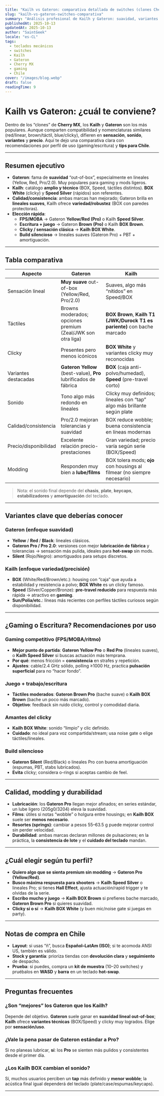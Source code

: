 ```yaml
---
title: "Kailh vs Gateron: comparativa detallada de switches (clones Cherry MX)"
slug: "kailh-vs-gateron-switches-comparativa"
summary: "Análisis profesional de Kailh y Gateron: suavidad, variantes (BOX, Speed, Pro), calidad, sonido, precio y recomendaciones por uso. Enfoque gamer y escritura, con notas para Chile."
publishedAt: 2025-10-13
updatedAt: 2025-10-13
author: "SaintGeek"
locale: "es-CL"
tags:
  - teclados mecánicos
  - switches
  - Kailh
  - Gateron
  - Cherry MX
  - gaming
  - Chile
cover: "/images/blog.webp"
draft: false
readingTime: 9
---
```


# Kailh vs Gateron: ¿cuál te conviene?

Dentro de los “clones” de **Cherry MX**, los **Kailh** y **Gateron** son los más populares. Aunque comparten compatibilidad y nomenclaturas similares (red/linear, brown/táctil, blue/clicky), difieren en **sensación**, **sonido**, **variantes** y **precio**. Aquí te dejo una comparativa clara con recomendaciones por perfil de uso (gaming/escritura) y **tips para Chile**.

---

## Resumen ejecutivo

- **Gateron**: fama de **suavidad** “out-of-box”, especialmente en lineales (Yellow, Red, Pro/2.0). Muy populares para gaming y mods ligeros.  
- **Kailh**: catálogo **amplio y técnico** (BOX, Speed, táctiles distintos). **BOX White** (clicky) y **Speed Silver** (rápidos) son referentes.  
- **Calidad/consistencia**: ambas marcas han mejorado; Gateron brilla en **lineales suaves**, Kailh ofrece **variedad/robustez** (BOX con paredes protectoras).  
- **Elección rápida**:  
  - **FPS/MOBA** → Gateron **Yellow/Red (Pro)** o Kailh **Speed Silver**.  
  - **Escritura + juego** → Gateron **Brown (Pro)** o Kailh **BOX Brown**.  
  - **Clicky / sensación clásica** → **Kailh BOX White**.  
  - **Build silencioso** → lineales suaves (Gateron Pro) + PBT + amortiguación.

---

## Tabla comparativa

| Aspecto | **Gateron** | **Kailh** |
|---|---|---|
| Sensación lineal | **Muy suave** out-of-box (Yellow/Red, Pro/2.0) | Suaves, algo más “nítidos” en Speed/BOX |
| Táctiles | Browns moderados; opciones premium (Zeal/JWK son otra liga) | **BOX Brown**, **Kailh T1 (JWK/Durock T1 es pariente)** con bache marcado |
| Clicky | Presentes pero menos icónicos | **BOX White** y variantes clicky muy reconocidas |
| Variantes destacadas | **Gateron Yellow** (best-value), **Pro** lubrificados de fábrica | **BOX** (caja anti-polvo/humedad), **Speed** (pre-travel corto) |
| Sonido | Tono algo más redondo en lineales | Clicky muy definidos; lineales con “tap” algo más brillante según plate |
| Calidad/consistencia | Pro/2.0 mejoran tolerancias y suavidad | BOX reduce wobble; buena consistencia en líneas modernas |
| Precio/disponibilidad | Excelente relación precio-prestaciones | Gran variedad; precio varía según serie (BOX/Speed) |
| Modding | Responden muy bien a **lube/films** | BOX tolera mods; **ojo** con housings al filmear (no siempre necesario) |

> Nota: el sonido final depende del **chasis**, **plate**, **keycaps**, **estabilizadores** y **amortiguación** del teclado.

---

## Variantes clave que deberías conocer

### Gateron (enfoque suavidad)
- **Yellow** / **Red** / **Black**: lineales clásicos.  
- **Gateron Pro / Pro 2.0**: versiones con mejor **lubricación de fábrica** y tolerancias → sensación más pulida, ideales para **hot-swap** sin mods.  
- **Silent** (Rojo/Negro): amortiguados para setups discretos.

### Kailh (enfoque variedad/precisión)
- **BOX** (White/Red/Brown/etc.): housing con “caja” que ayuda a estabilidad y resistencia a polvo; **BOX White** es un clicky famoso.  
- **Speed** (Silver/Copper/Bronze): **pre-travel reducido** para respuesta más rápida → atractivo en **gaming**.  
- **Sun/Polia/etc.**: líneas más recientes con perfiles táctiles curiosos según disponibilidad.

---

## ¿Gaming o Escritura? Recomendaciones por uso

### Gaming competitivo (FPS/MOBA/ritmo)
- **Mejor punto de partida**: **Gateron Yellow Pro** o **Red Pro** (lineales suaves), o **Kailh Speed Silver** si buscas actuación más temprana.  
- **Por qué**: menos fricción = **consistencia** en strafes y repetición.  
- **Ajustes**: cable/2.4 GHz sólido, polling ≥1000 Hz, practica **pulsación superficial** para no “hacer fondo”.

### Juego + trabajo/escritura
- **Táctiles moderados**: **Gateron Brown Pro** (bache suave) o **Kailh BOX Brown** (bache un poco más marcado).  
- **Objetivo**: feedback sin ruido clicky, control y comodidad diaria.

### Amantes del clicky
- **Kailh BOX White**: sonido “limpio” y clic definido.  
- **Cuidado**: no ideal para voz compartida/stream; usa noise gate o elige táctiles/lineales.

### Build silencioso
- **Gateron Silent** (Red/Black) o lineales Pro con buena amortiguación (espumas, PBT, stabs lubricados).  
- **Evita** clicky; considera o-rings si aceptas cambio de feel.

---

## Calidad, modding y durabilidad

- **Lubricación**: los **Gateron Pro** llegan mejor afinados; en series estándar, un lube ligero (205g0/3204) eleva la suavidad.  
- **Films**: útiles si notas “wobble” o holgura entre housings; en **Kailh BOX** suele ser **menos necesario**.  
- **Resortes (springs)**: cambiar a pesos 55–63.5 g puede mejorar control sin perder velocidad.  
- **Durabilidad**: ambas marcas declaran millones de pulsaciones; en la práctica, la **consistencia de lote** y el **cuidado del teclado** mandan.

---

## ¿Cuál elegir según tu perfil?

- **Quiero algo que se sienta premium sin modding** → **Gateron Pro (Yellow/Red)**.  
- **Busco máxima respuesta para shooters** → **Kailh Speed Silver** o lineales Pro; si tienes **Hall Effect**, ajusta actuación/rapid trigger y te olvidas de la serie.  
- **Escribo mucho y juego** → **Kailh BOX Brown** si prefieres bache marcado, **Gateron Brown Pro** si quieres suavidad.  
- **Clicky sí o sí** → **Kailh BOX White** (y buen mic/noise gate si juegas en party).

---

## Notas de compra en Chile

- **Layout**: si usas “ñ”, busca **Español–LatAm (ISO)**; si te acomoda ANSI US, también es válido.  
- **Stock y garantía**: prioriza tiendas con **devolución clara** y **seguimiento** de despacho.  
- **Prueba**: si puedes, compra un **kit de muestra** (10–20 switches) y pruébalos en **WASD** y **barra** en un teclado **hot-swap**.

---

## Preguntas frecuentes

### ¿Son “mejores” los Gateron que los Kailh?
Depende del objetivo. **Gateron** suele ganar en **suavidad lineal out-of-box**; **Kailh** ofrece **variantes técnicas** (BOX/Speed) y clicky muy logrados. Elige por **sensación/uso**.

### ¿Vale la pena pasar de Gateron estándar a Pro?
Si no planeas lubricar, **sí**: los **Pro** se sienten más pulidos y consistentes desde el primer día.

### ¿Los Kailh BOX cambian el sonido?
Sí, muchos usuarios perciben un **tap** más definido y **menor wobble**; la acústica final igual dependerá del teclado (plate/case/espumas/keycaps).

---
